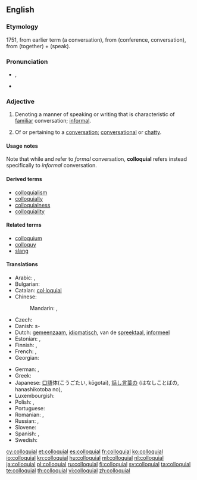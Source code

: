 ==English==

===Etymology===
1751, from earlier term {{term|colloquy}} (a conversation), from {{etyl|la|en}} {{term|colloquium|lang=la}} (conference, conversation), from {{term|con-|lang=la}} (together) + {{term|loqui|lang=la}} (speak).

===Pronunciation===
* {{a|UK}} {{IPA|/ˈkə.ləʊ.kwil̩/}}, {{X-SAMPA|1=/"k@.l@U.kwil=/}}
* {{a|US}} {{IPA|/kəˈloʊ.kwiəl/|/kəˈloʊ.kiəl/}}

===Adjective===
{{en-adj}}

# {{linguistics}} Denoting a manner of speaking or writing that is characteristic of [[familiar]] conversation; [[informal]].
# Of or pertaining to a [[conversation]]; [[conversational]] or [[chatty]].

====Usage notes====
Note that while {{term|colloquy|lang=en}} and {{term|colloquium|lang=en}} refer to ''formal'' conversation, '''colloquial''' refers instead specifically to ''informal'' conversation.

====Derived terms====
* [[colloquialism]]
* [[colloquially]]
* [[colloquialness]]
* [[colloquiality]]

====Related terms====
* [[colloquium]]
* [[colloquy]]
* [[slang]]

====Translations====
{{trans-top|of oral communication language}}
* Arabic: {{qualifier|Eastern Arabic}} {{t-|ar|عامي|tr=`aammiy}}, {{qualifier|Western Arabic}} {{t-|ar|دارج|tr=daarij}}
* Bulgarian: {{t+|bg|разговорен|m|tr=razgovoren}}
* Catalan: [[col·loquial]]
* Chinese:
*: Mandarin: {{t-|cmn|口語|sc=Hani}}, {{t-|cmn|口语|tr=kǒuyǔ|sc=Hani}}
* Czech: {{t+|cs|hovorový|m}}
* Danish: {{t-|da|dagligsprog}}s-
* Dutch: [[gemeenzaam]], [[idiomatisch]], van de [[spreektaal]], [[informeel]]
* Estonian: {{t+|et|kõnekeelne}}, {{t-|et|argikeelne}}
* Finnish: {{t+|fi|arkikielinen}}, {{t+|fi|puhekielinen}}
* French: {{t+|fr|familier}}, {{t+|fr|parlé}}
* Georgian: {{t-|ka|სალაპარაკო|sc=Geor}}
{{trans-mid}}
* German: {{t+|de|umgangssprachlich}}, {{t-|de|Umgangs-}} {{qualifier|noun prefix}}
* Greek: {{t-|el|κοινολεκτικός|m|tr=koinolektikós}}
* Japanese: [[口語]]体(こうごたい, kōgotai), [[話し言葉]]の (はなしことばの, hanashikotoba no), {{t+|ja|口語|alt=口語の|tr=こうごの, kōgo-no}}
* Luxembourgish: {{t-|lb|ëmgangssproochlech}}
* Polish: {{t+|pl|kolokwialny|m}}, {{t+|pl|potoczny|m}}
* Portuguese: {{t+|pt|coloquial}}
* Romanian: {{t-|ro|colocvial}}, {{t-|ro|familiar}}
* Russian: {{t+|ru|разговорный|m|tr=razgovórnyj}}, {{t+|ru|нелитературный|m|tr=neliteratúrnyj}}
* Slovene: {{t-|sl|pogovorni|m}}
* Spanish: {{t+|es|coloquial}}, {{t+|es|familiar}}
* Swedish: {{t+|sv|vardaglig}}
{{trans-bottom}}

[[cy:colloquial]]
[[et:colloquial]]
[[es:colloquial]]
[[fr:colloquial]]
[[ko:colloquial]]
[[io:colloquial]]
[[kn:colloquial]]
[[hu:colloquial]]
[[ml:colloquial]]
[[nl:colloquial]]
[[ja:colloquial]]
[[pl:colloquial]]
[[ru:colloquial]]
[[fi:colloquial]]
[[sv:colloquial]]
[[ta:colloquial]]
[[te:colloquial]]
[[th:colloquial]]
[[vi:colloquial]]
[[zh:colloquial]]